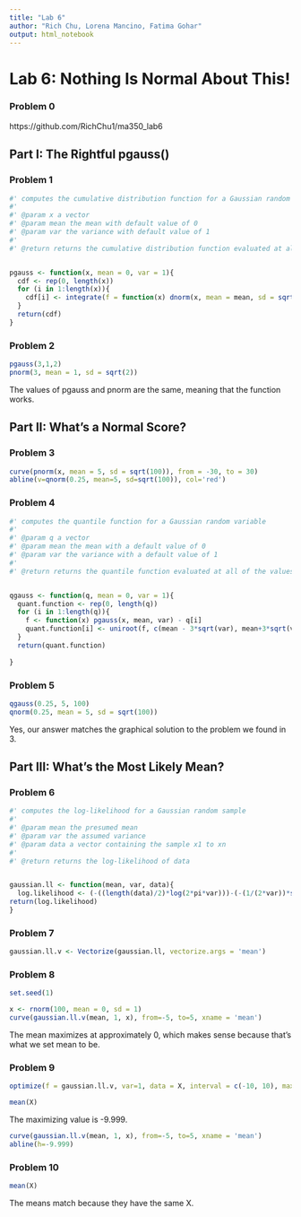 ```yaml
---
title: "Lab 6"
author: "Rich Chu, Lorena Mancino, Fatima Gohar"
output: html_notebook
---
```


# Lab 6: Nothing Is Normal About This!

### Problem 0 

https://github.com/RichChu1/ma350_lab6

## Part I: The Rightful pgauss()

### Problem 1

```r
#' computes the cumulative distribution function for a Gaussian random variable using integrate 
#'
#' @param x a vector
#' @param mean the mean with default value of 0
#' @param var the variance with default value of 1
#'
#' @return returns the cumulative distribution function evaluated at all of the values in x 


pgauss <- function(x, mean = 0, var = 1){
  cdf <- rep(0, length(x))
  for (i in 1:length(x)){
    cdf[i] <- integrate(f = function(x) dnorm(x, mean = mean, sd = sqrt(var)), lower = -Inf, upper = x[i])[[1]]
  }
  return(cdf)
}
```

### Problem 2

```r
pgauss(3,1,2)
pnorm(3, mean = 1, sd = sqrt(2))
```
The values of pgauss and pnorm are the same, meaning that the function works. 


## Part II: What's a Normal Score?

### Problem 3

```r
curve(pnorm(x, mean = 5, sd = sqrt(100)), from = -30, to = 30)
abline(v=qnorm(0.25, mean=5, sd=sqrt(100)), col='red')
```

### Problem 4

```r
#' computes the quantile function for a Gaussian random variable 
#'
#' @param q a vector 
#' @param mean the mean with a default value of 0
#' @param var the variance with a default value of 1
#'
#' @return returns the quantile function evaluated at all of the values in q


qgauss <- function(q, mean = 0, var = 1){
  quant.function <- rep(0, length(q))
  for (i in 1:length(q)){
    f <- function(x) pgauss(x, mean, var) - q[i]
    quant.function[i] <- uniroot(f, c(mean - 3*sqrt(var), mean+3*sqrt(var)))[[1]]
  }
  return(quant.function)
  
}

```

### Problem 5

```r
qgauss(0.25, 5, 100)
qnorm(0.25, mean = 5, sd = sqrt(100))
```
Yes, our answer matches the graphical solution to the problem we found in 3. 


## Part III: What's the Most Likely Mean?

### Problem 6

```r
#' computes the log-likelihood for a Gaussian random sample
#' 
#' @param mean the presumed mean 
#' @param var the assumed variance 
#' @param data a vector containing the sample x1 to xn
#' 
#' @return returns the log-likelihood of data 


gaussian.ll <- function(mean, var, data){
  log.likelihood <- (-((length(data)/2)*log(2*pi*var)))-(-(1/(2*var))*sum((data-mean)^2))
return(log.likelihood)
}

```

### Problem 7

```r
gaussian.ll.v <- Vectorize(gaussian.ll, vectorize.args = 'mean')
```

### Problem 8 

```r
set.seed(1)

x <- rnorm(100, mean = 0, sd = 1)
curve(gaussian.ll.v(mean, 1, x), from=-5, to=5, xname = 'mean')
```
The mean maximizes at approximately 0, which makes sense because that's what we set mean to be. 

### Problem 9

```r
optimize(f = gaussian.ll.v, var=1, data = X, interval = c(-10, 10), maximum=TRUE)

mean(X)
```
The maximizing value is -9.999. 

```r
curve(gaussian.ll.v(mean, 1, x), from=-5, to=5, xname = 'mean')
abline(h=-9.999)
```

### Problem 10 

```r
mean(X)
```
The means match because they have the same X. 






















